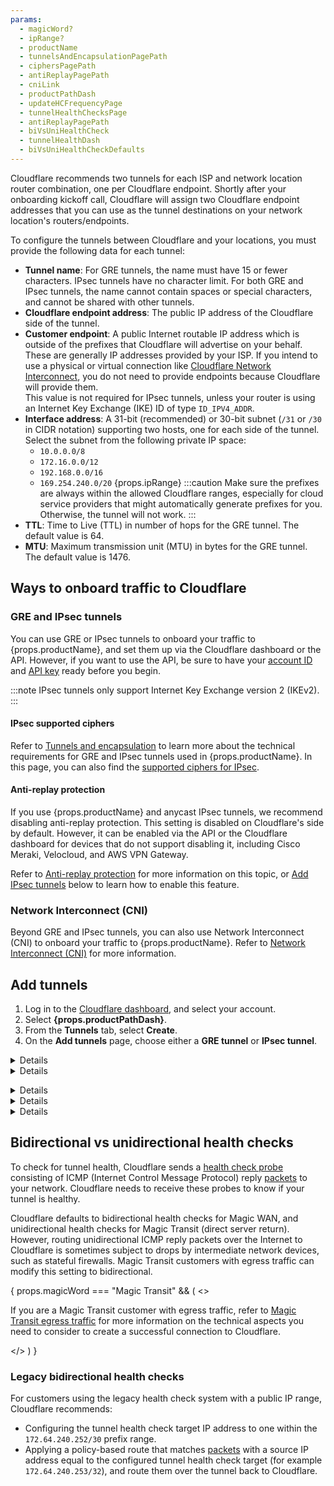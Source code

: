 ```yaml
---
params:
  - magicWord?
  - ipRange?
  - productName
  - tunnelsAndEncapsulationPagePath
  - ciphersPagePath
  - antiReplayPagePath
  - cniLink
  - productPathDash
  - updateHCFrequencyPage
  - tunnelHealthChecksPage
  - antiReplayPagePath
  - biVsUniHealthCheck
  - tunnelHealthDash
  - biVsUniHealthCheckDefaults
---
```



Cloudflare recommends two tunnels for each ISP and network location router combination, one per Cloudflare endpoint. Shortly after your onboarding kickoff call, Cloudflare will assign two Cloudflare endpoint addresses  that you can use as the tunnel destinations on your network location's routers/endpoints.

To configure the tunnels between Cloudflare and your locations, you must provide the following data for each tunnel:

- **Tunnel name**: For GRE tunnels, the name must have 15 or fewer characters. IPsec tunnels have no character limit. For both GRE and IPsec tunnels, the name cannot contain spaces or special characters, and cannot be shared with other tunnels.
- **Cloudflare endpoint address**: The public IP address of the Cloudflare side of the tunnel.
- **Customer endpoint**: A public Internet routable IP address which is outside of the prefixes that Cloudflare will advertise on your behalf. These are generally IP addresses provided by your ISP. If you intend to use a physical or virtual connection like [Cloudflare Network Interconnect](/network-interconnect/), you do not need to provide endpoints because Cloudflare will provide them. <br/>
  This value is not required for <GlossaryTooltip term="IPsec tunnel">IPsec</GlossaryTooltip> tunnels, unless your router is using an <GlossaryTooltip term="Internet key exchange (IKE)">Internet Key Exchange (IKE)</GlossaryTooltip> ID of type `ID_IPV4_ADDR`.
- **Interface address**: A 31-bit (recommended) or 30-bit subnet (`/31` or `/30` in CIDR notation) supporting two hosts, one for each side of the tunnel. Select the subnet from the following private IP space:
  - `10.0.0.0/8`
  - `172.16.0.0/12`
  - `192.168.0.0/16`
  - `169.254.240.0/20` {props.ipRange}
    :::caution
    Make sure the prefixes are always within the allowed Cloudflare ranges, especially for cloud service providers that might automatically generate prefixes for you. Otherwise, the tunnel will not work.
    :::
- **TTL**: Time to Live (TTL) in number of hops for the <GlossaryTooltip term="GRE tunnel">GRE</GlossaryTooltip> tunnel. The default value is 64.
- **MTU**: Maximum transmission unit (MTU) in bytes for the GRE tunnel. The default value is 1476.

## Ways to onboard traffic to Cloudflare

### GRE and IPsec tunnels

You can use GRE or IPsec tunnels to onboard your traffic to {props.productName}, and set them up via the Cloudflare dashboard or the API. However, if you want to use the API, be sure to have your [account ID](/fundamentals/account/find-account-and-zone-ids/) and [API key](/fundamentals/api/get-started/keys/#view-your-global-api-key) ready before you begin.

:::note
IPsec tunnels only support Internet Key Exchange version 2 (IKEv2).
:::

#### IPsec supported ciphers

Refer to <a href={props.tunnelsAndEncapsulationPagePath}>Tunnels and encapsulation</a> to learn more about the technical requirements for GRE and IPsec tunnels used in {props.productName}. In this page, you can also find the <a href={props.ciphersPagePath}>supported ciphers for IPsec</a>.

#### Anti-replay protection

If you use {props.productName} and <GlossaryTooltip term="anycast">anycast</GlossaryTooltip> IPsec tunnels, we recommend disabling anti-replay protection. This setting is disabled on Cloudflare's side by default. However, it can be enabled via the API or the Cloudflare dashboard for devices that do not support disabling it, including Cisco Meraki, Velocloud, and AWS VPN Gateway.

Refer to <a href={props.antiReplayPagePath}>Anti-replay protection</a> for more information on this topic, or [Add IPsec tunnels](#add-tunnels) below to learn how to enable this feature.

### Network Interconnect (CNI)

Beyond GRE and IPsec tunnels, you can also use Network Interconnect (CNI) to onboard your traffic to {props.productName}. Refer to <a href={props.cniLink}>Network Interconnect (CNI)</a> for more information.

## Add tunnels

<Render file="icmp-mfirewall" product="networking-services" />

<Tabs syncKey="dashPlusAPI"> <TabItem label="Dashboard">

1. Log in to the [Cloudflare dashboard](https://dash.cloudflare.com/login), and select your account.
2. Select **{props.productPathDash}**.
3. From the **Tunnels** tab, select **Create**.
4. On the **Add tunnels** page, choose either a **GRE tunnel** or **IPsec tunnel**.

<Details header="GRE tunnel">

5. In **Name**, give your tunnel a descriptive name. This name must be unique, must not contain spaces or special characters, and must be 15 or fewer characters. Hover the mouse over `i` in the dashboard for more information.
6. Give your tunnel a description in **Description**. You do not have character restrictions here.
7. In **IPv4 Interface address**, enter the internal IP address for your tunnel along with the interface's prefix length (either `/31` or `/30`). This is used to route traffic through the tunnel on the Cloudflare side. We recommend using an RFC1918 address scheme with a `/31` netmask, as it provides the most efficient use of IP address space.
8. In **Customer GRE endpoint**, enter your router's public IP address. This value is not needed if you intend to use a physical or virtual connection like Cloudflare Network Interconnect because Cloudflare will provide it.
9. In **Cloudflare GRE endpoint**, enter the anycast address you received from your account team.
10. Leave the default values for **TTL** and **MTU**.
11. _(Optional)_ **Tunnel health checks** are enabled by default. If you disable Tunnel health checks, your tunnels will appear 100% down in your <a href={props.tunnelHealthDash}>tunnel health dashboard</a> even when working. Cloudflare will keep sending traffic through the tunnel, without the means to detect if the tunnel goes down. You will have to set up your own system to detect down tunnels, as Cloudflare will not be able to warn you about down tunnels. Refer to <a href={props.tunnelHealthChecksPage}>Tunnel health checks</a> for more information.
12. _(Optional)_ If you keep **Tunnel health checks** enabled, choose the <a href={props.updateHCFrequencyPage}>**Health check rate**</a> for your tunnel. Available options are _Low_, _Medium_, and _High_.
13. The **Health check type** defaults to _Reply_ and to creating an ICMP reply. If your firewall drops this type of packet for assuming it is a type of attack, change this option to _Request_ which will create an ICMP request. Refer to <a href={props.tunnelHealthChecksPage}>Tunnel health checks</a> for more information.
14. The **Health check direction** defaults to **{props.biVsUniHealthCheck}** for {props.productName}. Refer to [Bidirectional vs unidirectional health checks](#bidirectional-vs-unidirectional-health-checks) for more details.
15. _(Optional)_ **Health check target** is the customer end of the tunnel. This field is only visible when the **Health check direction** is set to _Unidirectional_.
16. _(Optional)_ We recommend you test your tunnel before officially adding it. To test the tunnel, select **Test tunnels**.
17. To add multiple tunnels, select **Add GRE tunnel** for each new tunnel.
18. After adding your tunnel information, select **Add tunnels** to save your changes.

</Details>

<Details header="IPsec tunnel">

5. In **Name**, give your tunnel a descriptive name. This name must be unique, must not contain spaces or special characters, and must be 15 or fewer characters. Hover the mouse over `i` in the dashboard for more information.
6. Give your tunnel a description in **Description**. You do not have character restrictions here.
7. In **IPv4 Interface address**, enter the internal IP address for your tunnel along with the interface's prefix length (either `/31` or `/30`). This is used to route traffic through the tunnel on the Cloudflare side. We recommend using an RFC1918 address scheme with a `/31` netmask, as it provides the most efficient use of IP address space.
8. In **Customer endpoint**, enter your router's public IP address. This value is only required if your router is using an IKE ID of type `ID_IPV4_ADDR`.
9. In **Cloudflare endpoint**, enter the anycast address you received from your account team.
10. _(Optional)_ **Tunnel health checks** are enabled by default. If you disable Tunnel health checks, your tunnels will appear 100% down in your <a href={props.tunnelHealthDash}>tunnel health dashboard</a> even when working. Cloudflare will keep sending traffic through the tunnel, without the means to detect if the tunnel goes down. You will have to set up your own system to detect down tunnels, as Cloudflare will not be able to warn you about down tunnels. Refer to <a href={props.tunnelHealthChecksPage}>Tunnel health checks</a> for more information.
11. _(Optional)_ If you keep **Tunnel health checks** enabled, choose the <a href={props.updateHCFrequencyPage}>**Health check rate**</a> for your tunnel. Available options are _Low_, _Medium_ and _High_.
12. _(Optional)_ The **Health check type** defaults to _Reply_ and to creating an ICMP reply. If your firewall drops this type of packet for assuming it is a type of attack, change this option to _Request_ which will create an ICMP request. Refer to <a href={props.tunnelHealthChecksPage}>Tunnel health checks</a> for more information.
13. _(Optional)_ The **Health check direction** defaults to **{props.biVsUniHealthCheck}** for {props.productName}. Refer to [Bidirectional vs unidirectional health checks](#bidirectional-vs-unidirectional-health-checks) for more details.
14. _(Optional)_ **Health check target** is the customer end of the tunnel. This field is only visible when the **Health check direction** is set to _Unidirectional_.

    :::note
    IPsec tunnels will not function without a pre-shared key (PSK).
    :::

15. If you do not have a pre-shared key yet:

    1. Select **Add pre-shared key later**.
    2. _(Optional)_ We recommend you test your tunnel configuration before officially adding it. To test the tunnel, select **Test tunnels**.
    3. Select **Add tunnels**.
    4. The Cloudflare dashboard will load the list of tunnels you have configured. The IPsec tunnel you have just created will be listed with a warning in the form of a triangle to let you know it is not yet functional. Select **Edit**.
    5. Choose **Generate a new pre-shared key** > **Update and generate a pre-shared key**. Save the key to a safe place, and select **Done**.

16. If you already have a pre-shared key:

    1. Select **Use my own pre-shared key**.
    2. Paste your key in **Your pre-shared key**.
    3. _(Optional)_ We recommend you test your tunnel before officially adding it. To test the tunnel, select **Test tunnels**.
    4. Select **Add tunnels**.

17. (Optional) Enable **Replay protection** if you have devices that do not support disabling it. Refer to <a href={props.antiReplayPagePath}>Anti-replay protection</a> for more information.

</Details>

</TabItem> <TabItem label="API">

<Render file="account-id-api-key" product="networking-services" />

<Details header="GRE tunnel">

Create a `POST` request [using the API](/api/resources/magic_transit/subresources/gre_tunnels/methods/create/) to create a GRE tunnel.

<APIRequest
  path="/accounts/{account_id}/magic/gre_tunnels"
  method="POST"
  json={{
		"name": "<TUNNEL_NAME>",
		"description": "<TUNNEL_DESCRIPTION>",
		"interface_address": "<INTERFACE_ADDRESS>",
		"cloudflare_gre_endpoint": "<CLOUDFLARE_ENDPOINT>",
		"customer_gre_endpoint": "<CUSTOMER_ENDPOINT>"
  }}
/>

```json output
{
  "errors": [
    {
      "code": 1000,
      "message": "message"
    }
  ],
  "messages": [
    {
      "code": 1000,
      "message": "message"
    }
  ],
  "result": {
    "gre_tunnels": [
      {
        "cloudflare_gre_endpoint": "<IP_ADDRESS>",
        "customer_gre_endpoint": "<IP_ADDRESS>",
        "interface_address": "<INTERFACE_CIDR>",
        "name": "<TUNNEL_NAME>",
        "description": "<TUNNEL_DESCRIPTION>",
        "health_check": {
          "direction": "unidirectional",
          "enabled": true,
          "rate": "low",
          "type": "reply"
        },
        "mtu": 0,
        "ttl": 0
      }
    ]
  },
  "success": true
}
```

</Details>

<Details header="IPsec tunnel">

1. Create a `POST` request [using the API](/api/resources/magic_transit/subresources/ipsec_tunnels/methods/create/) to create an IPsec tunnel.

	Note that in example below, replay protection is disabled by default. You can enable it with the flag `"replay_protection": true` for each IPsec tunnel, if the devices you use do not support disabling this feature. If you have already created IPsec tunnels, update them with a [`PUT` request](/api/resources/magic_transit/subresources/ipsec_tunnels/methods/update/). Refer to <a href={props.antiReplayPagePath}>Anti-replay protection</a> for more information on this topic.

	<APIRequest
		path="/accounts/{account_id}/magic/ipsec_tunnels"
		method="POST"
		json={{
			"name": "<TUNNEL_NAME>",
			"description": "<TUNNEL_DESCRIPTION>",
			"interface_address": "<INTERFACE_ADDRESS>",
			"cloudflare_endpoint": "<CLOUDFLARE_ENDPOINT>",
			"customer_endpoint": "<CUSTOMER_ENDPOINT>"
		}}
	/>

	```json output
	{
		"errors": [
			{
				"code": 1000,
				"message": "message"
			}
		],
		"messages": [
			{
				"code": 1000,
				"message": "message"
			}
		],
		"result": {
			"ipsec_tunnels": [
				{
					"id": "<IPSEC_TUNNEL_ID>",
					"interface_address": "<INTERFACE_CIDR>",
					"name": "<TUNNEL_NAME>",
					"cloudflare_endpoint": "<IP_ADDRESS>",
					"customer_endpoint": "<IP_ADDRESS>",
					"description": "<TUNNEL_DESCRIPTION>",
					"health_check": {
						"direction": "unidirectional",
						"enabled": true,
						"rate": "low",
						"type": "reply"
					},
					"psk_metadata": {},
					"replay_protection": false
				}
			]
		},
		"success": true
	}
	```

	Take note of the tunnel `id` value. We will use it to generate a pre-shared key (PSK).

2. Create a `POST` [request](/api/resources/magic_transit/subresources/ipsec_tunnels/methods/psk_generate/) to generate a PSK. Use the tunnel `id` value you received from the previous command.

	<APIRequest
		path="/accounts/{account_id}/magic/ipsec_tunnels/{ipsec_tunnel_id}/psk_generate"
		method="POST"
	/>

	```json output
	{
		"result": {
			"ipsec_id": "<IPSEC_ID>",
			"ipsec_tunnel_id": "<IPSEC_TUNNEL_ID>",
			"psk": "<PSK_CODE>",
			"psk_metadata": {
				"last_generated_on": "2025-03-13T14:28:47.054317925Z"
			}
		},
		"success": true,
		"errors": [],
		"messages": []
	}
	```

	Take note of your `psk` value.

3. Create a `PUT` [request](/api/resources/magic_transit/subresources/ipsec_tunnels/methods/update/) to update your IPsec tunnel with the PSK.

	<CURL
		url="https://api.cloudflare.com/client/v4/accounts/{account_id}/magic/ipsec_tunnels/{ipsec_tunnel_id}"
		method="PUT"
		json={{
			"psk": "<PSK_VALUE>"
		}}
	/>

```json output
{
  "result": {
    "modified": true,
    "modified_ipsec_tunnel": {
      "id": "<IPSEC_ID>",
      "interface_address": "<IPSEC_CIDR>",
      "created_on": "2025-03-13T14:28:21.139535Z",
      "modified_on": "2025-03-13T14:33:26.09683Z",
      "name": "<TUNNEL_NAME>",
      "cloudflare_endpoint": "<IP_ADDRESS>",
      "customer_endpoint": "<IP_ADDRESS>",
      "remote_identities": {
        "hex_id": "",
        "fqdn_id": "",
        "user_id": ""
      },
      "psk_metadata": {
        "last_generated_on": "2025-03-13T14:28:47.054318Z"
      },
      "description": "<TUNNEL_DESCRIPTION>",
      "health_check": {
        "enabled": true,
        "target": "",
        "type": "reply",
        "rate": "mid",
        "direction": "unidirectional"
      }
    }
  },
  "success": true,
  "errors": [],
  "messages": []
}
```

4. Use the `psk` value from step 3 to configure the IPsec tunnel on your equipment as well.

</Details>

<Details header="Configure bidirectional health checks">

Bidirectional health checks are available for GRE and IPsec tunnels. {props.biVsUniHealthCheckDefaults}.

You can change this setting via the API with `"bidirectional"` or `"unidirectional"`:

<CURL
	url="https://api.cloudflare.com/client/v4/accounts/{account_id}/magic/ipsec_tunnels/{ipsec_tunnel_id}"
	method="PUT"
	json={{
		"health_check":
			{
				"direction": "bidirectional"
			}
	}}
/>

```json output
{
  "result": {
    "modified": true,
    "modified_ipsec_tunnel": {
      "id": "<IPSEC_ID>",
      "interface_address": "<IPSEC_CIDR>",
      "created_on": "2025-03-13T14:28:21.139535Z",
      "modified_on": "2025-03-13T14:33:26.09683Z",
      "name": "<TUNNEL_NAME>",
      "cloudflare_endpoint": "<IP_ADDRESS>",
      "customer_endpoint": "<IP_ADDRESS>",
      "remote_identities": {
        "hex_id": "",
        "fqdn_id": "",
        "user_id": ""
      },
      "psk_metadata": {
        "last_generated_on": "2025-03-13T14:28:47.054318Z"
      },
      "description": "<TUNNEL_DESCRIPTION>",
      "health_check": {
        "enabled": true,
        "target": "",
        "type": "reply",
        "rate": "mid",
        "direction": "bidirectional"
      }
    }
  },
  "success": true,
  "errors": [],
  "messages": []
}
```

</Details>

</TabItem> </Tabs>

## Bidirectional vs unidirectional health checks

To check for tunnel health, Cloudflare sends a <a href={props.tunnelHealthChecksPage}>health check probe</a> consisting of ICMP (Internet Control Message Protocol) reply [packets](https://www.cloudflare.com/learning/network-layer/what-is-a-packet/) to your network. Cloudflare needs to receive these probes to know if your tunnel is healthy.

Cloudflare defaults to bidirectional health checks for Magic WAN, and unidirectional health checks for Magic Transit (direct server return). However, routing unidirectional ICMP reply packets over the Internet to Cloudflare is sometimes subject to drops by intermediate network devices, such as stateful firewalls. Magic Transit customers with egress traffic can modify this setting to bidirectional.

{ props.magicWord === "Magic Transit" && (
  <>
	<p>If you are a Magic Transit customer with egress traffic, refer to <a href="/magic-transit/reference/egress/">Magic Transit egress traffic</a> for more information on the technical aspects you need to consider to create a successful connection to Cloudflare.</p>
  </>
  )
}

### Legacy bidirectional health checks

For customers using the legacy health check system with a public IP range, Cloudflare recommends:

- Configuring the tunnel health check target IP address to one within the `172.64.240.252/30` prefix range.
- Applying a policy-based route that matches [packets](https://www.cloudflare.com/learning/network-layer/what-is-a-packet/) with a source IP address equal to the configured tunnel health check target (for example `172.64.240.253/32`), and route them over the tunnel back to Cloudflare.
